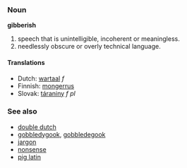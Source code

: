 ===Noun===
'''gibberish'''

#speech that is unintelligible, incoherent or meaningless.
#needlessly obscure or overly technical language.

====Translations====
*Dutch: [[wartaal]] ''f''
*Finnish: [[mongerrus]]
*Slovak: [[táraniny]] ''f pl''

===See also===
*[[double dutch]]
*[[gobbledygook]], [[gobbledegook]]
*[[jargon]]
*[[nonsense]]
*[[pig latin]]